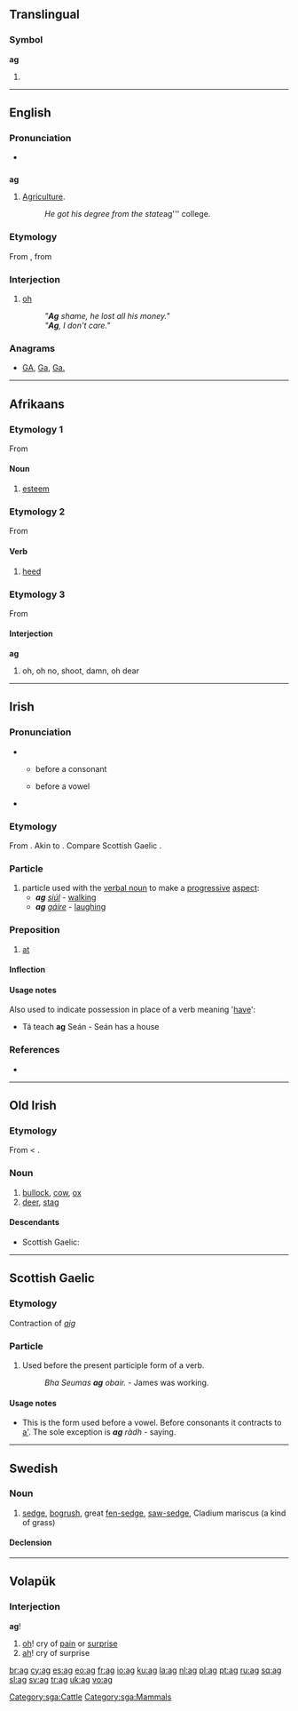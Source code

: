 {{also|Appendix:Variations of "ag"}}
==Translingual==

===Symbol===
'''ag'''

# {{SI-unit-abb|atto|gram|[[mass]]}}

----

==English==

===Pronunciation===
* {{rhymes|æɡ}}

==={{abbreviation}}===
'''ag'''

# [[agriculture|Agriculture]].
#: ''He got his degree from the state ''ag''' college.

===Etymology===
From {{etyl|af|en}}, from {{etyl|nl|en}} {{term|ach|lang=nl}}

===Interjection===
{{en-interj}}

# {{South Africa}} [[oh]]
#: ''"'''Ag''' shame, he lost all his money."''
#: ''"'''Ag''', I don't care."''

===Anagrams===
* [[GA#English|GA]], [[Ga#English|Ga]], [[Ga.#English|Ga.]]

----

==Afrikaans==

===Etymology 1===
From {{etyl|nl|af}} {{term|acht||lang=nl}}

====Noun====
{{infl|af|noun}}

# [[esteem]]

===Etymology 2===
From {{etyl|nl|af}} {{term|achten||lang=nl}}

====Verb====
{{infl|af|verb}}

# [[heed]]

===Etymology 3===
From {{etyl|nl|af}} {{term|ach||lang=nl}}

====Interjection====
'''ag'''

# oh, oh no, shoot, damn, oh dear

----

==Irish==

===Pronunciation===
* {{sense|particle}}
** {{IPA|lang=ga|[ə]}} before a consonant
** {{IPA|lang=ga|[əɡ]|[əɟ]}} before a vowel
* {{sense|preposition}} {{IPA|lang=ga|[ɛɟ]}}

===Etymology===
From {{etyl|sga|ga}} {{term|oc|lang=sga}}.  Akin to {{l|ga|agus}}. Compare Scottish Gaelic {{l|gd|aig}}.

===Particle===
{{infl|ga|particle}}

# particle used with the [[verbal noun]] to make a [[progressive]] [[aspect]]:
#* '''''ag''' [[siúl]]'' - [[walking]]
#* '''''ag''' [[gáire]]'' - [[laughing]]

===Preposition===
{{ga-prep}}
# [[at]]

====Inflection====
{{ga-prep-infl
|1sg    = agam
|2sg    = agat
|3sgm   = aige
|3sgmem = aigesean
|3sgf   = aici
|1pl    = againn
|2pl    = agaibh
|3pl    = acu
}}

====Usage notes====
Also used to indicate possession in place of a verb meaning '[[have]]':
* Tá teach '''ag''' Seán - Seán has a house

===References===
* {{R:MacBain}}

----

==Old Irish==

===Etymology===
From {{proto|Celtic|agos|cow|lang=sga}} < {{proto|Indo-European|h₂eg'Ho|lang=sga}}.

===Noun===
{{infl|sga|noun|g=n}}

# [[bullock]], [[cow]], [[ox]]
# [[deer]], [[stag]]

====Descendants====
* Scottish Gaelic: {{l|gd|agh}}

[[Category:sga:Cattle]]
[[Category:sga:Mammals]]

----

==Scottish Gaelic==

===Etymology===
Contraction of ''[[aig]]''

===Particle===
{{infl|gd|particle}}

# Used before the present participle form of a verb.
#: ''Bha Seumas '''ag''' obair.'' - James was working.

====Usage notes====
* This is the form used before a vowel. Before consonants it contracts to [[a']]. The sole exception is '''''ag''' ràdh'' - saying.

----

==Swedish==
{{wikipedia|lang=sv|ag (växt)}}

===Noun===
{{sv-noun|g=c}}

# [[sedge]], [[bogrush]], great [[fen-sedge]], [[saw-sedge]], Cladium mariscus (a kind of grass)

====Declension====
{{sv-noun-reg-ar}}

----

==Volapük==

===Interjection===
'''ag'''!

# [[oh]]! cry of [[pain]] or [[surprise]]
# [[ah]]! cry of surprise

[[br:ag]]
[[cy:ag]]
[[es:ag]]
[[eo:ag]]
[[fr:ag]]
[[io:ag]]
[[ku:ag]]
[[la:ag]]
[[nl:ag]]
[[pl:ag]]
[[pt:ag]]
[[ru:ag]]
[[sq:ag]]
[[sl:ag]]
[[sv:ag]]
[[tr:ag]]
[[uk:ag]]
[[vo:ag]]